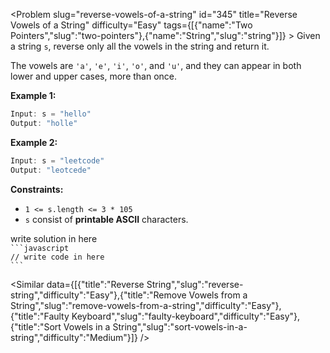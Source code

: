 
<Problem slug="reverse-vowels-of-a-string" id="345" title="Reverse Vowels of a String" difficulty="Easy" tags={[{"name":"Two Pointers","slug":"two-pointers"},{"name":"String","slug":"string"}]} >
    Given a string `s`, reverse only all the vowels in the string and return it.

The vowels are `'a'`, `'e'`, `'i'`, `'o'`, and `'u'`, and they can appear in both lower and upper cases, more than once.

**Example 1:**

```javascript 
Input: s = "hello"
Output: "holle"

```

**Example 2:**

```javascript 
Input: s = "leetcode"
Output: "leotcede"

```

**Constraints:**

*   `1 <= s.length <= 3 * 105`
*   `s` consist of **printable ASCII** characters.
</Problem >

<Solution>
write solution in here
</Solution>

<Code>
```javascript
// write code in here
```
</Code>

<Similar data={[{"title":"Reverse String","slug":"reverse-string","difficulty":"Easy"},{"title":"Remove Vowels from a String","slug":"remove-vowels-from-a-string","difficulty":"Easy"},{"title":"Faulty Keyboard","slug":"faulty-keyboard","difficulty":"Easy"},{"title":"Sort Vowels in a String","slug":"sort-vowels-in-a-string","difficulty":"Medium"}]} />
